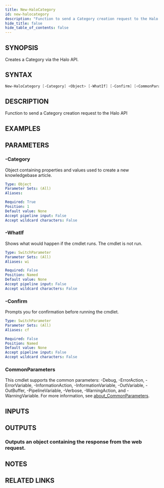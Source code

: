 ```yaml
---
title: New-HaloCategory
id: new-halocategory
description: "Function to send a Category creation request to the Halo API"
hide_title: false
hide_table_of_contents: false
---
```


## SYNOPSIS

Creates a Category via the Halo API.

## SYNTAX

```powershell
New-HaloCategory [-Category] <Object> [-WhatIf] [-Confirm] [<CommonParameters>]
```

## DESCRIPTION

Function to send a Category creation request to the Halo API

## EXAMPLES

## PARAMETERS

### -Category

Object containing properties and values used to create a new knowledgebase article.

```yaml
Type: Object
Parameter Sets: (All)
Aliases:

Required: True
Position: 1
Default value: None
Accept pipeline input: False
Accept wildcard characters: False
```

### -WhatIf

Shows what would happen if the cmdlet runs.
The cmdlet is not run.

```yaml
Type: SwitchParameter
Parameter Sets: (All)
Aliases: wi

Required: False
Position: Named
Default value: None
Accept pipeline input: False
Accept wildcard characters: False
```

### -Confirm

Prompts you for confirmation before running the cmdlet.

```yaml
Type: SwitchParameter
Parameter Sets: (All)
Aliases: cf

Required: False
Position: Named
Default value: None
Accept pipeline input: False
Accept wildcard characters: False
```

### CommonParameters

This cmdlet supports the common parameters: -Debug, -ErrorAction, -ErrorVariable, -InformationAction, -InformationVariable, -OutVariable, -OutBuffer, -PipelineVariable, -Verbose, -WarningAction, and -WarningVariable. For more information, see [about_CommonParameters](http://go.microsoft.com/fwlink/?LinkID=113216).

## INPUTS

## OUTPUTS

### Outputs an object containing the response from the web request.

## NOTES

## RELATED LINKS
